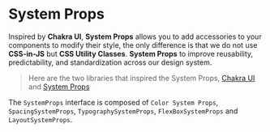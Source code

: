 
<Meta title="Foundations/System Props/About" />

# System Props

Inspired by **Chakra UI**, **System Props** allows you to add accessories to your components to modify their style, the only difference is that we do not use **CSS-in-JS** but **CSS Utility Classes**.
**System Props** to improve reusability, predictability, and standardization across our design system.

> Here are the two libraries that inspired the System Props, [Chakra UI](https://chakra-ui.com/docs/styled-system/style-props) and [System Props](https://system-props.com/)

The `SystemProps` interface is composed of `Color System Props`, `SpacingSystemProps`, `TypographySystemProps`, `FlexBoxSystemProps` and `LayoutSystemProps`.
